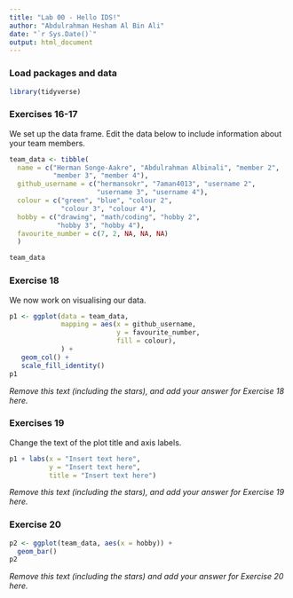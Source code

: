 ```yaml
---
title: "Lab 00 - Hello IDS!"
author: "Abdulrahman Hesham Al Bin Ali"
date: "`r Sys.Date()`"
output: html_document
---
```


### Load packages and data

```r
library(tidyverse) 
```

### Exercises 16-17

We set up the data frame. Edit the data below to include information about your team members.

```r
team_data <- tibble(
  name = c("Herman Songe-Aakre", "Abdulrahman Albinali", "member 2", 
           "member 3", "member 4"),
  github_username = c("hermansokr", "7aman4013", "username 2", 
                      "username 3", "username 4"), 
  colour = c("green", "blue", "colour 2", 
             "colour 3", "colour 4"),
  hobby = c("drawing", "math/coding", "hobby 2", 
            "hobby 3", "hobby 4"),
  favourite_number = c(7, 2, NA, NA, NA)
  )

team_data
```

### Exercise 18

We now work on visualising our data. 

```r
p1 <- ggplot(data = team_data, 
             mapping = aes(x = github_username, 
                           y = favourite_number,
                           fill = colour), 
             ) +
   geom_col() +
   scale_fill_identity()
p1
```


*Remove this text (including the stars), and add your answer for Exercise 18 here.*

### Exercises 19

Change the text of the plot title and axis labels.

```r
p1 + labs(x = "Insert text here", 
          y = "Insert text here",
          title = "Insert text here")
```

*Remove this text (including the stars), and add your answer for Exercise 19 here.*

### Exercise 20

```r
p2 <- ggplot(team_data, aes(x = hobby)) +
  geom_bar()
p2
```

*Remove this text (including the stars) and add your answer for Exercise 20 here.*
